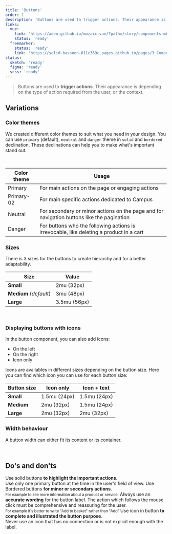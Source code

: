 ```yaml
---
title: 'Buttons'
order: 1
description: 'Buttons are used to trigger actions. Their appearance is depending on the type of action required from the user, or the context'
links:
  vue:
    link: 'https://adeo.github.io/mozaic-vue/?path=/story/components-mbutton--try-it'
    status: 'ready'
  freemarker:
    status: 'ready'
    link: 'https://solid-bassoon-011c369c.pages.github.io/pages/3_Components/buttons/'
status:
  sketch: 'ready'
  figma: 'ready'
  scss: 'ready'
---
```


> Buttons are used to **trigger actions**. Their appearance is depending on the type of action required from the user, or the context.

## Variations

### Color themes

We created different color themes to suit what you need in your design.
You can use `primary` (default), `neutral` and `danger` theme in `solid` and `bordered` declination. These declinations can help you to make what's important stand out.

<Preview path="button-styles" nude />
<br />

| Color theme | Usage                                                                                     |
| ----------- | ----------------------------------------------------------------------------------------- |
| Primary     | For main actions on the page or engaging actions                                          |
| Primary-02  | For main specific actions dedicated to Campus                                             |
| Neutral     | For secondary or minor actions on the page and for navigation buttons like the pagination |
| Danger      | For buttons who the following actions is irrevocable, like deleting a product in a cart   |

### Sizes

There is 3 sizes for the buttons to create hierarchy and for a better adaptability.

| Size                   | Value        |
| ---------------------- | ------------ |
| **Small**              | 2mu (32px)   |
| **Medium** (_default_) | 3mu (48px)   |
| **Large**              | 3.5mu (56px) |

<Preview path="button-sizes" nude />
<br />

### Displaying buttons with icons

In the button component, you can also add icons:

- On the left
- On the right
- Icon only

<Preview path="button-icon" nude />

Icons are availables in different sizes depending on the button size. Here you can find which icon you can use for each button size:

| **Button size** | **Icon only**                      | **Icon + text** |
| --------------- | ---------------------------------- | --------------- |
| **Small**       | 1.5mu (24px)                       | 1.5mu (24px)    |
| **Medium**      | 2mu (32px)                         | 1.5mu (24px)    |
| **Large**       | 2mu (32px)                         | 2mu (32px)      |

### Width behaviour

A button width can either fit its content or its container.

<Preview path="button-widths" nude />
<br />

## Do's and don'ts

<HintItem>
  Use solid buttons <b>to highlight the important actions</b>.<br />
</HintItem>
<HintItem>
  Use only one primary button at the time in the user's field of view.
</HintItem>
<HintItem>
  Use Bordered buttons <b>for minor or secondary actions</b>.<br />
  <small>For example to see more information about a product or service.</small>
</HintItem>
<HintItem>
  Always use an <b>accurate wording</b> for the button label. The action which
  follows the mouse click must be comprehensive and reassuring for the user.
  <br />
  <small>
    For example it's better to write "Add to basket" rather than "Add"
  </small>
</HintItem>
<HintItem>
  Use icon in button <b>to complete and illustrated the button purpose</b>.
  <br />
</HintItem>
<HintItem dont>
  Never use an icon that has no connection or is not explicit enough with the
  label.
</HintItem>
<Hint
  type="dont"
  title="Never use in proximity two solid buttons with the same color theme"
>
  <Preview path="button-proximity-dont" nude />
</Hint>
